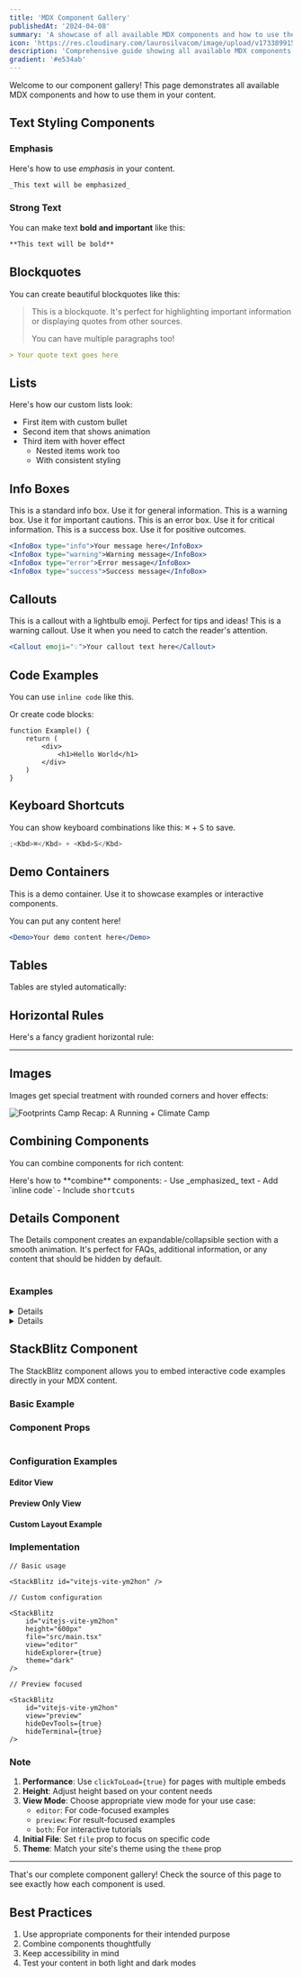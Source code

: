 ```yaml
---
title: 'MDX Component Gallery'
publishedAt: '2024-04-08'
summary: 'A showcase of all available MDX components and how to use them'
icon: 'https://res.cloudinary.com/laurosilvacom/image/upload/v1733899151/laurosilvacom/lauro/icons/xhncuua96ilgwjelfgdb.svg'
description: 'Comprehensive guide showing all available MDX components with examples and usage instructions.'
gradient: '#e534ab'
---
```


Welcome to our component gallery! This page demonstrates all available MDX components and how to use them in your content.

## Text Styling Components

### Emphasis

Here's how to use _emphasis_ in your content.

```md
_This text will be emphasized_
```

### Strong Text

You can make text **bold and important** like this:

```md
**This text will be bold**
```

## Blockquotes

You can create beautiful blockquotes like this:

> This is a blockquote. It's perfect for highlighting important information or displaying quotes from other sources.
>
> You can have multiple paragraphs too!

```md
> Your quote text goes here
```

## Lists

Here's how our custom lists look:

- First item with custom bullet
- Second item that shows animation
- Third item with hover effect
  - Nested items work too
  - With consistent styling

## Info Boxes

<InfoBox type="info">
	This is a standard info box. Use it for general information.
</InfoBox>

<InfoBox type="warning">
	This is a warning box. Use it for important cautions.
</InfoBox>

<InfoBox type="error">
	This is an error box. Use it for critical information.
</InfoBox>

<InfoBox type="success">
	This is a success box. Use it for positive outcomes.
</InfoBox>

```jsx
<InfoBox type="info">Your message here</InfoBox>
<InfoBox type="warning">Warning message</InfoBox>
<InfoBox type="error">Error message</InfoBox>
<InfoBox type="success">Success message</InfoBox>
```

## Callouts

<Callout emoji="💡">
	This is a callout with a lightbulb emoji. Perfect for tips and
	ideas!
</Callout>

<Callout emoji="⚠️">
	This is a warning callout. Use it when you need to catch the
	reader's attention.
</Callout>

```jsx
<Callout emoji="💡">Your callout text here</Callout>
```

## Code Examples

You can use `inline code` like this.

Or create code blocks:

```tsx
function Example() {
	return (
		<div>
			<h1>Hello World</h1>
		</div>
	)
}
```

## Keyboard Shortcuts

You can show keyboard combinations like this: <Kbd>⌘</Kbd> + <Kbd>S</Kbd> to save.

```jsx
;<Kbd>⌘</Kbd> + <Kbd>S</Kbd>
```

## Demo Containers

<Demo>
  This is a demo container. Use it to showcase examples or interactive components.

You can put any content here!

</Demo>

```jsx
<Demo>Your demo content here</Demo>
```

## Tables

Tables are styled automatically:

<Table
	data={{
		headers: ['Component', 'Usage', 'Example'],
		rows: [
			['InfoBox', 'Information display', 'Info, Warning, Error'],
			['Callout', 'Attention-grabbing notes', 'Tips, Warnings'],
			['Kbd', 'Keyboard shortcuts', '⌘ + S']
		]
	}}
/>

## Horizontal Rules

Here's a fancy gradient horizontal rule:

---

## Images

Images get special treatment with rounded corners and hover effects:

<Image
	src="https://res.cloudinary.com/laurosilvacom/image/upload/v1733096522/laurosilvacom/footprints/mblcyj5gx4losphwwsyf.jpg"
	alt="Footprints Camp Recap: A Running + Climate Camp"
/>

## Combining Components

You can combine components for rich content:

<InfoBox type="info">
	Here's how to **combine** components: - Use _emphasized_ text -
	Add `inline code` - Include <Kbd>shortcuts</Kbd>
</InfoBox>

## Details Component

The Details component creates an expandable/collapsible section with a smooth animation. It's perfect for FAQs, additional information, or any content that should be hidden by default.

<Table
	data={{
		headers: ['Prop', 'Type', 'Description'],
		rows: [
			[
				'title',
				'string',
				'The text shown in the expandable header'
			],
			[
				'children',
				'ReactNode',
				'The content revealed when expanded'
			]
		]
	}}
/>

### Examples

<Details title="Basic Example">
	This content is hidden by default and will be revealed when
	clicked.
</Details>

<Details title="With Multiple Elements">
  <Callout emoji="💡">
    You can nest other MDX components inside Details!
  </Callout>

Here's a list:

- Item one
- Item two

</Details>

## StackBlitz Component

The StackBlitz component allows you to embed interactive code examples directly in your MDX content.

### Basic Example

<StackBlitz id="vitejs-vite-ym2hon" />

### Component Props

<Table
	data={{
		headers: ['Prop', 'Type', 'Default', 'Description'],
		rows: [
			['id', 'string', 'required', 'The StackBlitz project ID'],
			['height', 'string', '500px', 'Height of the embed'],
			['file', 'string', 'src/App.tsx', 'Initial file to open'],
			[
				'view',
				'"preview" | "editor" | "both"',
				'both',
				'Layout view mode'
			],
			[
				'hideNavigation',
				'boolean',
				'true',
				'Hide the top navigation bar'
			],
			[
				'hideDevTools',
				'boolean',
				'false',
				'Hide the bottom dev tools'
			],
			[
				'hideExplorer',
				'boolean',
				'false',
				'Hide the file explorer'
			],
			['hideTerminal', 'boolean', 'false', 'Hide the terminal'],
			[
				'terminalHeight',
				'number',
				'undefined',
				'Terminal height in pixels'
			],
			[
				'devToolsHeight',
				'number',
				'undefined',
				'DevTools height in pixels'
			],
			['theme', '"dark" | "light"', 'dark', 'Editor theme'],
			[
				'clickToLoad',
				'boolean',
				'false',
				'Load on click instead of immediately'
			]
		]
	}}
/>

### Configuration Examples

#### Editor View

<StackBlitz
	id="vitejs-vite-ym2hon"
	view="editor"
	height="400px"
/>

#### Preview Only View

<StackBlitz
	id="vitejs-vite-ym2hon"
	view="preview"
	hideDevTools={true}
	hideTerminal={true}
/>

#### Custom Layout Example

<StackBlitz
	id="vitejs-vite-ym2hon"
	height="600px"
	hideExplorer={false}
	terminalHeight={100}
	theme="light"
/>

### Implementation

```mdx
// Basic usage

<StackBlitz id="vitejs-vite-ym2hon" />

// Custom configuration

<StackBlitz
	id="vitejs-vite-ym2hon"
	height="600px"
	file="src/main.tsx"
	view="editor"
	hideExplorer={true}
	theme="dark"
/>

// Preview focused

<StackBlitz
	id="vitejs-vite-ym2hon"
	view="preview"
	hideDevTools={true}
	hideTerminal={true}
/>
```

### Note

1. **Performance**: Use `clickToLoad={true}` for pages with multiple embeds
2. **Height**: Adjust height based on your content needs
3. **View Mode**: Choose appropriate view mode for your use case:
   - `editor`: For code-focused examples
   - `preview`: For result-focused examples
   - `both`: For interactive tutorials
4. **Initial File**: Set `file` prop to focus on specific code
5. **Theme**: Match your site's theme using the `theme` prop

---

That's our complete component gallery! Check the source of this page to see exactly how each component is used.

## Best Practices

1. Use appropriate components for their intended purpose
2. Combine components thoughtfully
3. Keep accessibility in mind
4. Test your content in both light and dark modes
